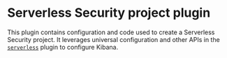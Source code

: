 # Serverless Security project plugin

This plugin contains configuration and code used to create a Serverless Security project.  It leverages universal configuration and other APIs in the [`serverless`](../serverless/README.mdx) plugin to configure Kibana.